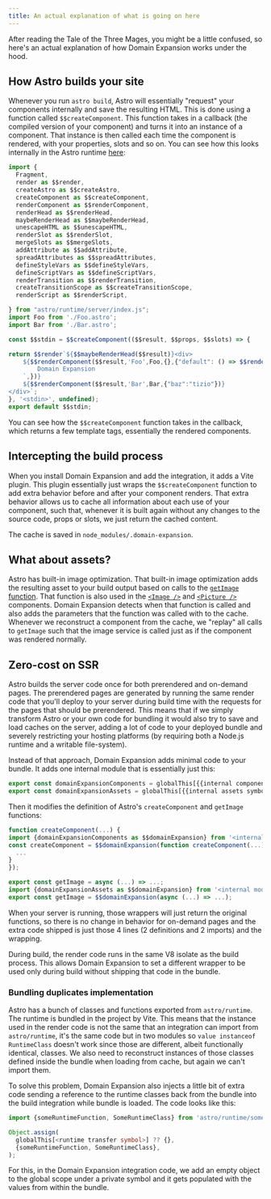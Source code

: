 ```yaml
---
title: An actual explanation of what is going on here
---
```


After reading the Tale of the Three Mages, you might be a little confused, so here's an actual explanation of how
Domain Expansion works under the hood.

## How Astro builds your site

Whenever you run `astro build`, Astro will essentially "request" your components internally and save the
resulting HTML. This is done using a function called `$$createComponent`. This function takes in a callback
(the compiled version of your component) and turns it into an instance of a component. That instance is then called
each time the component is rendered, with your properties, slots and so on.
You can see how this looks internally in the Astro runtime [here](https://live-astro-compiler.vercel.app/):

<!-- prettier-ignore-start -->

```ts
import {
  Fragment,
  render as $$render,
  createAstro as $$createAstro,
  createComponent as $$createComponent,
  renderComponent as $$renderComponent,
  renderHead as $$renderHead,
  maybeRenderHead as $$maybeRenderHead,
  unescapeHTML as $$unescapeHTML,
  renderSlot as $$renderSlot,
  mergeSlots as $$mergeSlots,
  addAttribute as $$addAttribute,
  spreadAttributes as $$spreadAttributes,
  defineStyleVars as $$defineStyleVars,
  defineScriptVars as $$defineScriptVars,
  renderTransition as $$renderTransition,
  createTransitionScope as $$createTransitionScope,
  renderScript as $$renderScript,

} from "astro/runtime/server/index.js";
import Foo from './Foo.astro';
import Bar from './Bar.astro';

const $$stdin = $$createComponent(($$result, $$props, $$slots) => {

return $$render`${$$maybeRenderHead($$result)}<div>
    ${$$renderComponent($$result,'Foo',Foo,{},{"default": () => $$render`
        Domain Expansion
    `,})}
    ${$$renderComponent($$result,'Bar',Bar,{"baz":"tizio"})}
</div>`;
}, '<stdin>', undefined);
export default $$stdin;
```

<!-- prettier-ignore-end -->

You can see how the `$$createComponent` function takes in the callback, which returns a few
template tags, essentially the rendered components.

## Intercepting the build process

When you install Domain Expansion and add the integration, it adds a Vite plugin. This plugin essentially
just wraps the `$$createComponent` function to add extra behavior before and after your component renders.
That extra behavior allows us to cache all information about each use of your component, such that, whenever
it is built again without any changes to the source code, props or slots, we just return the cached content.

The cache is saved in `node_modules/.domain-expansion`.

## What about assets?

Astro has built-in image optimization. That built-in image optimization adds the resulting asset to your build
output based on calls to the [`getImage` function](https://docs.astro.build/en/guides/images/#generating-images-with-getimage).
That function is also used in the [`<Image />`](https://docs.astro.build/en/guides/images/#display-optimized-images-with-the-image--component)
and [`<Picture />`](https://docs.astro.build/en/reference/modules/astro-assets/#picture-)
components. Domain Expansion detects when that function is called and also adds the parameters that the function
was called with to the cache. Whenever we reconstruct a component from the cache, we "replay" all calls to `getImage`
such that the image service is called just as if the component was rendered normally.

## Zero-cost on SSR

Astro builds the server code once for both prerendered and on-demand pages. The prerendered pages are generated
by running the same render code that you'll deploy to your server during build time with the requests for the
pages that should be prerendered. This means that if we simply transform Astro or your own code for bundling it
would also try to save and load caches on the server, adding a lot of code to your deployed bundle and severely
restricting your hosting platforms (by requiring both a Node.js runtime and a writable file-system).

Instead of that approach, Domain Expansion adds minimal code to your bundle. It adds one internal module that is
essentially just this:

```ts
export const domainExpansionComponents = globalThis[{{internal component symbol}}] ?? ((fn) => fn);
export const domainExpansionAssets = globalThis[{{internal assets symbol}}] ?? ((fn) => fn);
```

Then it modifies the definition of Astro's `createComponent` and `getImage` functions:

```ts ins={2-3,6} del={1,5}
function createComponent(...) {
import {domainExpansionComponents as $$domainExpansion} from '<internal module>';
const createComponent = $$domainExpansion(function createComponent(...) {
  ...
}
});
```

```ts ins={1} del={1,5}
export const getImage = async (...) => ...;
import {domainExpansionAssets as $$domainExpansion} from '<internal module>';
export const getImage = $$domainExpansion(async (...) => ...);
```

When your server is running, those wrappers will just return the original functions, so there is no change in behavior
for on-demand pages and the extra code shipped is just those 4 lines (2 definitions and 2 imports) and the wrapping.

During build, the render code runs in the same V8 isolate as the build process. This allows Domain Expansion to set a
different wrapper to be used only during build without shipping that code in the bundle.

### Bundling duplicates implementation

Astro has a bunch of classes and functions exported from `astro/runtime`. The runtime is bundled in the project by Vite.
This means that the instance used in the render code is not the same that an integration can import from `astro/runtime`,
it's the same code but in two modules so `value instanceof RuntimeClass` doesn't work since those are different, albeit
functionally identical, classes. We also need to reconstruct instances of those classes defined inside the bundle when
loading from cache, but again we can't import them.

To solve this problem, Domain Expansion also injects a little bit of extra code sending a reference to the runtime classes
back from the bundle into the build integration while bundle is loaded. The code looks like this:

```ts
import {someRuntimeFunction, SomeRuntimeClass} from 'astro/runtime/something';

Object.assign(
  globalThis[<runtime transfer symbol>] ?? {},
  {someRuntimeFunction, SomeRuntimeClass},
);
```

For this, in the Domain Expansion integration code, we add an empty object to the global scope under a private symbol
and it gets populated with the values from within the bundle.
